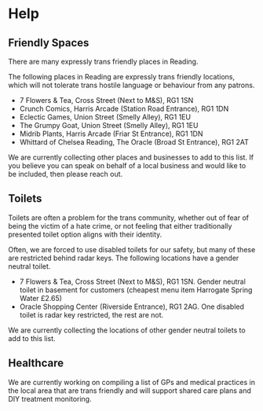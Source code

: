 # Help

## Friendly Spaces

There are many expressly trans friendly places in Reading.

The following places in Reading are expressly trans friendly locations, which
will not tolerate trans hostile language or behaviour from any patrons.

- 7 Flowers & Tea, Cross Street (Next to M&S), RG1 1SN
- Crunch Comics, Harris Arcade (Station Road Entrance), RG1 1DN
- Eclectic Games, Union Street (Smelly Alley), RG1 1EU
- The Grumpy Goat, Union Street (Smelly Alley), RG1 1EU
- Midrib Plants, Harris Arcade (Friar St Entrance), RG1 1DN
- Whittard of Chelsea Reading, The Oracle (Broad St Entrance), RG1 2AT

We are currently collecting other places and businesses to add to this list. If
you believe you can speak on behalf of a local business and would like to be
included, then please reach out.

## Toilets

Toilets are often a problem for the trans community, whether out of fear of
being the victim of a hate crime, or not feeling that either traditionally
presented toilet option aligns with their identity.

Often, we are forced to use disabled toilets for our safety, but many of these
are restricted behind radar keys. The following locations have a gender neutral
toilet.

- 7 Flowers & Tea, Cross Street (Next to M&S), RG1 1SN. Gender neutral toilet in
  basement for customers (cheapest menu item Harrogate Spring Water £2.65)
- Oracle Shopping Center (Riverside Entrance), RG1 2AG. One disabled toilet is
  radar key restricted, the rest are not.

We are currently collecting the locations of other gender neutral toilets to add
to this list.

## Healthcare

We are currently working on compiling a list of GPs and medical practices in the
local area that are trans friendly and will support shared care plans and DIY
treatment monitoring.
